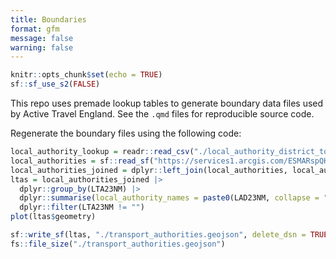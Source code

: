 ```yaml
---
title: Boundaries
format: gfm
message: false
warning: false
---
```


```r
knitr::opts_chunk$set(echo = TRUE)
sf::sf_use_s2(FALSE)
```



This repo uses premade lookup tables to generate boundary data files used by Active Travel England.
See the `.qmd` files for reproducible source code.

Regenerate the boundary files using the following code:

```r
local_authority_lookup = readr::read_csv("./local_authority_district_to_local_transport_authority_lookup.csv")
local_authorities = sf::read_sf("https://services1.arcgis.com/ESMARspQHYMw9BZ9/arcgis/rest/services/Local_Authority_Districts_May_2023_UK_BUC_V2/FeatureServer/0/query?outFields=*&where=1%3D1&f=geojson")
local_authorities_joined = dplyr::left_join(local_authorities, local_authority_lookup)
ltas = local_authorities_joined |>
  dplyr::group_by(LTA23NM) |>
  dplyr::summarise(local_authority_names = paste0(LAD23NM, collapse = ", ")) |>
  dplyr::filter(LTA23NM != "") 
plot(ltas$geometry)
```


```r
sf::write_sf(ltas, "./transport_authorities.geojson", delete_dsn = TRUE)
fs::file_size("./transport_authorities.geojson")
```